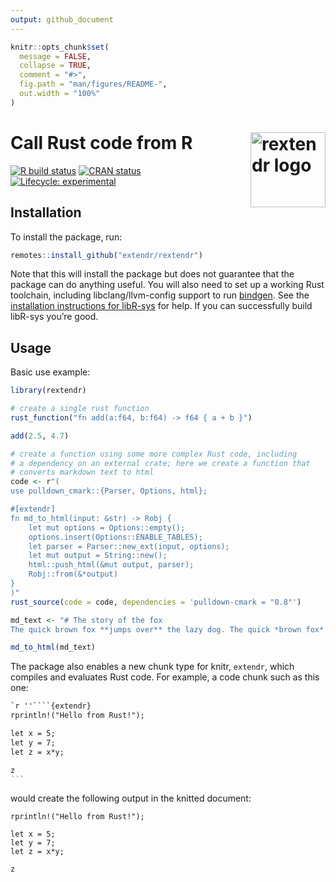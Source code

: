 ```yaml
---
output: github_document
---
```


<!-- README.md is generated from README.Rmd. Please edit that file -->

```r
knitr::opts_chunk$set(
  message = FALSE,
  collapse = TRUE,
  comment = "#>",
  fig.path = "man/figures/README-",
  out.width = "100%"
)
```

# Call Rust code from R <img width="120px" alt="rextendr logo" align="right" src="man/figures/rextendr-logo.png">

<!-- badges: start -->
[![R build
status](https://github.com/extendr/rextendr/workflows/R-CMD-check/badge.svg)](https://github.com/extendr/rextendr/actions)
[![CRAN status](https://www.r-pkg.org/badges/version/rextendr)](https://CRAN.R-project.org/package=rextendr)
[![Lifecycle: experimental](https://img.shields.io/badge/lifecycle-experimental-orange.svg)](https://www.tidyverse.org/lifecycle/#experimental)
<!-- badges: end -->

## Installation

To install the package, run:
```r
remotes::install_github("extendr/rextendr")
```

Note that this will install the package but does not guarantee that the package can do anything useful. You will also need to set up a working Rust toolchain, including libclang/llvm-config support to run [bindgen](https://rust-lang.github.io/rust-bindgen/). See the [installation instructions for libR-sys](https://github.com/extendr/libR-sys) for help. If you can successfully build libR-sys you're good.

## Usage

Basic use example:

```r
library(rextendr)

# create a single rust function
rust_function("fn add(a:f64, b:f64) -> f64 { a + b }")

add(2.5, 4.7)

# create a function using some more complex Rust code, including
# a dependency on an external crate; here we create a function that
# converts markdown text to html
code <- r"(
use pulldown_cmark::{Parser, Options, html};

#[extendr]
fn md_to_html(input: &str) -> Robj {
    let mut options = Options::empty();
    options.insert(Options::ENABLE_TABLES);
    let parser = Parser::new_ext(input, options);
    let mut output = String::new();
    html::push_html(&mut output, parser);
    Robj::from(&*output)
}
)"
rust_source(code = code, dependencies = 'pulldown-cmark = "0.8"')

md_text <- "# The story of the fox
The quick brown fox **jumps over** the lazy dog. The quick *brown fox* jumps over the lazy dog."

md_to_html(md_text)
```

The package also enables a new chunk type for knitr, `extendr`, which compiles and evaluates Rust code. For example, a code chunk such as this one:
````markdown
`r ''````{extendr}
rprintln!("Hello from Rust!");

let x = 5;
let y = 7;
let z = x*y;

z
```
````
would create the following output in the knitted document:
```extendr
rprintln!("Hello from Rust!");

let x = 5;
let y = 7;
let z = x*y;

z
```
